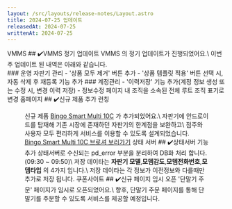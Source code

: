 ```yaml
---
layout: /src/layouts/release-notes/Layout.astro
title: 2024-07-25 업데이트
releasedAt: 2024-07-25
writtenAt: 2024-07-25
---
```



<Frame>
<Badge style={'web'}>VMMS</Badge>
## ✔️VMMS 정기 업데이트
VMMS 의 정기 업데이트가 진행되었어요.\
이번 주 업데이트 된 내역은 아래와 같습니다.
<br/>
### 운영 자판기 관리
    - '상품 모두 제거' 버튼 추가
    - '상품 템플릿 적용' 버튼 선택 시, 자동 삭제 후 재등록 기능 추가
### 계정관리
    - '이력저장' 기능 추가(계정 정보 생성 또는 수정 시, 변경 이력 저장)
    - 정보수정 페이지 내 조직을 소속된 전체 루트 조직 표기로 변경
</Frame>

<Frame>
<Badge style={'web'}>홈페이지</Badge>
## ✔️신규 제품 추가 런칭
<Figure src={Image} caption={"Bingo Smart Multi 10C"} width={400}/>
신규 제품 <a href={"https://ubcn.co.kr/productDetail/2211100003"}>Bingo Smart Multi 10C</a> 가 추가되었어요.\
자판기에 안드로이드를 탑재해 기존 시장에 존재하던 자판기의 한계점을 보완하고\
점주와 사용자 모두 편리하게 서비스를 이용할 수 있도록 설계되었습니다.
<br/>
<a href={"https://image.ubcn.co.kr/download/Bingo_Smart_Multi_10C.pdf"} target={"_blank"}
   download={"Bingo_Smart_Multi_10C.pdf"}>Bingo Smart Multi 10C 브로셔 보러가기</a>
</Frame>

<Frame>
<Badge style={'server'}>상태 서버</Badge>
## ✔️상태서버 기능추가
상태서버로 수신되는 pd_error 부분을 분리하여 DB화 처리 합니다.(09:30 ~ 09:50)\
저장 데이타는 <b>자판기 모델</b>,<b>모뎀감도</b>,<b>모뎀전화번호</b>,<b>모뎀타입</b> 의 4가지 입니다.\
저장 데이타는 각 정보가 이전정보와 다를때만 추가로 저장 됩니다.
</Frame>

<Frame>
<Badge style={'web'}>쿠폰사이트</Badge>
## ✔️신규 페이지 임시 오픈
'단말기 주문' 페이지가 임시로 오픈되었어요.\
향후, 단말기 주문 페이지를 통해 단말기를 주문할 수 있도록 서비스를 제공할 예정입니다.
</Frame>